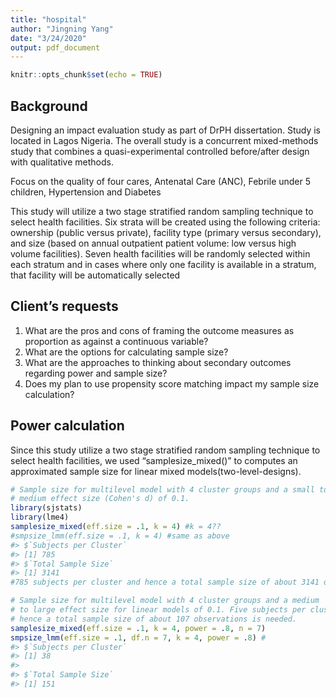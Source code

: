 ```yaml
---
title: "hospital"
author: "Jingning Yang"
date: "3/24/2020"
output: pdf_document
---
```


```r
knitr::opts_chunk$set(echo = TRUE)
```

## Background

Designing an impact evaluation study as part of DrPH dissertation. Study is located in Lagos Nigeria.
The overall study is a concurrent mixed-methods study that combines a quasi-experimental controlled before/after design with qualitative methods.

Focus on the quality of four cares,  Antenatal Care (ANC), Febrile under 5 children,  Hypertension and Diabetes

This study will utilize a two stage stratified random sampling technique to select health facilities. Six strata will be created using the following criteria: ownership (public versus private), facility type (primary versus secondary), and size (based on annual outpatient patient volume: low versus high volume facilities). Seven health facilities will be randomly selected within each stratum and in cases where only one facility is available in a stratum, that facility will be automatically selected


## Client's requests

1. What are the pros and cons of framing the outcome measures as proportion as against a continuous variable?
2. What are the options for calculating sample size?
3. What are the approaches to thinking about secondary outcomes regarding power and sample size?
4. Does my plan to use propensity score matching impact my sample size calculation?

## Power calculation
Since this study utilize a two stage stratified random sampling technique to select health facilities, we used "samplesize_mixed()" to computes an approximated sample size for linear mixed models(two-level-designs).
```r
# Sample size for multilevel model with 4 cluster groups and a small to
# medium effect size (Cohen's d) of 0.1. 
library(sjstats)
library(lme4)
samplesize_mixed(eff.size = .1, k = 4) #k = 4??
#smpsize_lmm(eff.size = .1, k = 4) #same as above
#> $`Subjects per Cluster`
#> [1] 785
#> $`Total Sample Size`
#> [1] 3141
#785 subjects per cluster and hence a total sample size of about 3141 observations is needed.

# Sample size for multilevel model with 4 cluster groups and a medium
# to large effect size for linear models of 0.1. Five subjects per cluster and
# hence a total sample size of about 107 observations is needed.
samplesize_mixed(eff.size = .1, k = 4, power = .8, n = 7)
smpsize_lmm(eff.size = .1, df.n = 7, k = 4, power = .8) #
#> $`Subjects per Cluster`
#> [1] 38
#> 
#> $`Total Sample Size`
#> [1] 151
```


